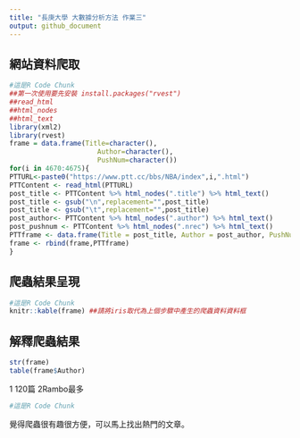 ```yaml
---
title: "長庚大學 大數據分析方法 作業三"
output: github_document
---
```


## 網站資料爬取
```r
#這是R Code Chunk
##第一次使用要先安裝 install.packages("rvest")
##read_html
##html_nodes
##html_text
library(xml2)
library(rvest) 
frame = data.frame(Title=character(),
                      Author=character(),
                      PushNum=character())
for(i in 4670:4675){
PTTURL<-paste0("https://www.ptt.cc/bbs/NBA/index",i,".html") 
PTTContent <- read_html(PTTURL)
post_title <- PTTContent %>% html_nodes(".title") %>% html_text() 
post_title <- gsub("\n",replacement="",post_title)
post_title <- gsub("\t",replacement="",post_title)
post_author<- PTTContent %>% html_nodes(".author") %>% html_text()
post_pushnum <- PTTContent %>% html_nodes(".nrec") %>% html_text()
PTTframe <- data.frame(Title = post_title, Author = post_author, PushNum = post_pushnum)
frame <- rbind(frame,PTTframe)
}
```

## 爬蟲結果呈現
```r
#這是R Code Chunk
knitr::kable(frame) ##請將iris取代為上個步驟中產生的爬蟲資料資料框
```

## 解釋爬蟲結果 
```r
str(frame)
table(frame$Author)
```
1 120篇
2Rambo最多

```r
#這是R Code Chunk
```

覺得爬蟲很有趣很方便，可以馬上找出熱門的文章。